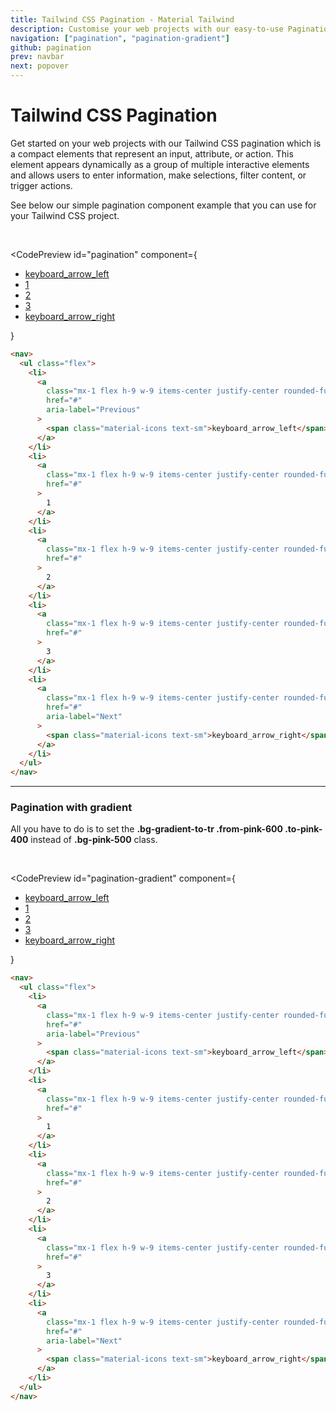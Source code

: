 ```yaml
---
title: Tailwind CSS Pagination - Material Tailwind
description: Customise your web projects with our easy-to-use Pagination component for Tailwind CSS using Material Design guidelines.
navigation: ["pagination", "pagination-gradient"]
github: pagination
prev: navbar
next: popover
---
```


# Tailwind CSS Pagination

Get started on your web projects with our Tailwind CSS pagination which is a compact elements that represent an input, attribute, or action. This element appears dynamically as a group of multiple interactive elements and allows users to enter information, make selections, filter content, or trigger actions.

See below our simple pagination component example that you can use for your Tailwind CSS project.

<br />

<CodePreview
  id="pagination"
  component={
    <nav>
      <ul className="flex">
        <li>
          <a
            className="mx-1 flex h-9 w-9 items-center justify-center rounded-full border border-blue-gray-100 bg-transparent p-0 text-sm text-blue-gray-500 transition duration-150 ease-in-out hover:bg-light-300"
            href="#"
            aria-label="Previous"
          >
            <span className="material-icons text-sm">keyboard_arrow_left</span>
          </a>
        </li>
        <li>
          <a
            className="mx-1 flex h-9 w-9 items-center justify-center rounded-full bg-pink-500 p-0 text-sm text-white shadow-md transition duration-150 ease-in-out"
            href="#"
          >
            1
          </a>
        </li>
        <li>
          <a
            className="mx-1 flex h-9 w-9 items-center justify-center rounded-full border border-blue-gray-100 bg-transparent p-0 text-sm text-blue-gray-500 transition duration-150 ease-in-out hover:bg-light-300"
            href="#"
          >
            2
          </a>
        </li>
        <li>
          <a
            className="mx-1 flex h-9 w-9 items-center justify-center rounded-full border border-blue-gray-100 bg-transparent p-0 text-sm text-blue-gray-500 transition duration-150 ease-in-out hover:bg-light-300"
            href="#"
          >
            3
          </a>
        </li>
        <li>
          <a
            className="mx-1 flex h-9 w-9 items-center justify-center rounded-full border border-blue-gray-100 bg-transparent p-0 text-sm text-blue-gray-500 transition duration-150 ease-in-out hover:bg-light-300"
            href="#"
            aria-label="Next"
          >
            <span className="material-icons text-sm">keyboard_arrow_right</span>
          </a>
        </li>
      </ul>
    </nav>
  }
>
  ```html
  <nav>
    <ul class="flex">
      <li>
        <a
          class="mx-1 flex h-9 w-9 items-center justify-center rounded-full border border-blue-gray-100 bg-transparent p-0 text-sm text-blue-gray-500 transition duration-150 ease-in-out hover:bg-light-300"
          href="#"
          aria-label="Previous"
        >
          <span class="material-icons text-sm">keyboard_arrow_left</span>
        </a>
      </li>
      <li>
        <a
          class="mx-1 flex h-9 w-9 items-center justify-center rounded-full bg-pink-500 p-0 text-sm text-white shadow-md transition duration-150 ease-in-out"
          href="#"
        >
          1
        </a>
      </li>
      <li>
        <a
          class="mx-1 flex h-9 w-9 items-center justify-center rounded-full border border-blue-gray-100 bg-transparent p-0 text-sm text-blue-gray-500 transition duration-150 ease-in-out hover:bg-light-300"
          href="#"
        >
          2
        </a>
      </li>
      <li>
        <a
          class="mx-1 flex h-9 w-9 items-center justify-center rounded-full border border-blue-gray-100 bg-transparent p-0 text-sm text-blue-gray-500 transition duration-150 ease-in-out hover:bg-light-300"
          href="#"
        >
          3
        </a>
      </li>
      <li>
        <a
          class="mx-1 flex h-9 w-9 items-center justify-center rounded-full border border-blue-gray-100 bg-transparent p-0 text-sm text-blue-gray-500 transition duration-150 ease-in-out hover:bg-light-300"
          href="#"
          aria-label="Next"
        >
          <span class="material-icons text-sm">keyboard_arrow_right</span>
        </a>
      </li>
    </ul>
  </nav>
  ```
</CodePreview>

---

### Pagination with gradient

All you have to do is to set the **.bg-gradient-to-tr .from-pink-600 .to-pink-400** instead of **.bg-pink-500** class.

<br />

<CodePreview
  id="pagination-gradient"
  component={
    <nav>
      <ul className="flex">
        <li>
          <a
            className="mx-1 flex h-9 w-9 items-center justify-center rounded-full border border-blue-gray-100 bg-transparent p-0 text-sm text-blue-gray-500 transition duration-150 ease-in-out hover:bg-light-300"
            href="#"
            aria-label="Previous"
          >
            <span className="material-icons text-sm">keyboard_arrow_left</span>
          </a>
        </li>
        <li>
          <a
            className="mx-1 flex h-9 w-9 items-center justify-center rounded-full bg-gradient-to-tr from-pink-600 to-pink-400 p-0 text-sm text-white shadow-md shadow-pink-500/20 transition duration-150 ease-in-out"
            href="#"
          >
            1
          </a>
        </li>
        <li>
          <a
            className="mx-1 flex h-9 w-9 items-center justify-center rounded-full border border-blue-gray-100 bg-transparent p-0 text-sm text-blue-gray-500 transition duration-150 ease-in-out hover:bg-light-300"
            href="#"
          >
            2
          </a>
        </li>
        <li>
          <a
            className="mx-1 flex h-9 w-9 items-center justify-center rounded-full border border-blue-gray-100 bg-transparent p-0 text-sm text-blue-gray-500 transition duration-150 ease-in-out hover:bg-light-300"
            href="#"
          >
            3
          </a>
        </li>
        <li>
          <a
            className="mx-1 flex h-9 w-9 items-center justify-center rounded-full border border-blue-gray-100 bg-transparent p-0 text-sm text-blue-gray-500 transition duration-150 ease-in-out hover:bg-light-300"
            href="#"
            aria-label="Next"
          >
            <span className="material-icons text-sm">keyboard_arrow_right</span>
          </a>
        </li>
      </ul>
    </nav>
  }
>
  ```html
  <nav>
    <ul class="flex">
      <li>
        <a
          class="mx-1 flex h-9 w-9 items-center justify-center rounded-full border border-blue-gray-100 bg-transparent p-0 text-sm text-blue-gray-500 transition duration-150 ease-in-out hover:bg-light-300"
          href="#"
          aria-label="Previous"
        >
          <span class="material-icons text-sm">keyboard_arrow_left</span>
        </a>
      </li>
      <li>
        <a
          class="mx-1 flex h-9 w-9 items-center justify-center rounded-full bg-gradient-to-tr from-pink-600 to-pink-400 p-0 text-sm text-white shadow-md shadow-pink-500/20 transition duration-150 ease-in-out"
          href="#"
        >
          1
        </a>
      </li>
      <li>
        <a
          class="mx-1 flex h-9 w-9 items-center justify-center rounded-full border border-blue-gray-100 bg-transparent p-0 text-sm text-blue-gray-500 transition duration-150 ease-in-out hover:bg-light-300"
          href="#"
        >
          2
        </a>
      </li>
      <li>
        <a
          class="mx-1 flex h-9 w-9 items-center justify-center rounded-full border border-blue-gray-100 bg-transparent p-0 text-sm text-blue-gray-500 transition duration-150 ease-in-out hover:bg-light-300"
          href="#"
        >
          3
        </a>
      </li>
      <li>
        <a
          class="mx-1 flex h-9 w-9 items-center justify-center rounded-full border border-blue-gray-100 bg-transparent p-0 text-sm text-blue-gray-500 transition duration-150 ease-in-out hover:bg-light-300"
          href="#"
          aria-label="Next"
        >
          <span class="material-icons text-sm">keyboard_arrow_right</span>
        </a>
      </li>
    </ul>
  </nav>
  ```
</CodePreview>
